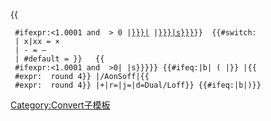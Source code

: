 {{convert/numdisp|{{{1|2+3/4}}}}} {{<!--show amount1-->
  #ifexpr:{{{1|2}}}<1.0001 and {{{1|2}}} > 0<!--
  then-->|[[{{{t|{{{n}}}}}}|{{{n}}}]]<!--
  else-->|[[{{{t|{{{n}}}}}}|{{{l|{{{n}}}s}}}]]}}<!--endif {1}=1
-->&nbsp;{{#switch:{{{2|x}}}<!--show range-separator-->
  | x|xx = ×
  | - = &ndash;
  | #default = {{{2}}}}} <!--endswitch {2}--
-->{{convert/numdisp|{{{3|4+7/8}}}}} {{<!--show amount2-->
  #ifexpr:{{{3|2}}}<1.0001 and {{{3|2}}} >0|{{{n}}}<!--
  else-->|{{{l|{{{n}}}s}}}}}<!--endif {3}=1--
-->{{#ifeq:{{{sep|or}}}|b|&#32;(<!--if sep=b show parenthesis " ("
  --else-->|{{{sep|&#32;or&#32;}}}}}<!--show sep as passed--
-->{{convert/{{#ifeq:{{{4}}}|def|{{{o}}}|{{{4}}}}}|{{
  #expr: {{{1|2+3/4}}} round 4}}<!--change fraction#1 to decimal
  -->|{{{2}}}/AonSoff|{{
  #expr: {{{3|4+7/8}}} round 4}}<!--change fraction#2 to decimal
  -->|{{{s}}}+{{{b}}}|r={{{r}}}|j={{{j}}}|d=Dual/Loff}}<!--
-->{{#ifeq:{{{sep|or}}}|b|)}}<!--if sep=b, show parenthesis ")"
--><noinclude>

[[Category:Convert子模板]]
</noinclude>